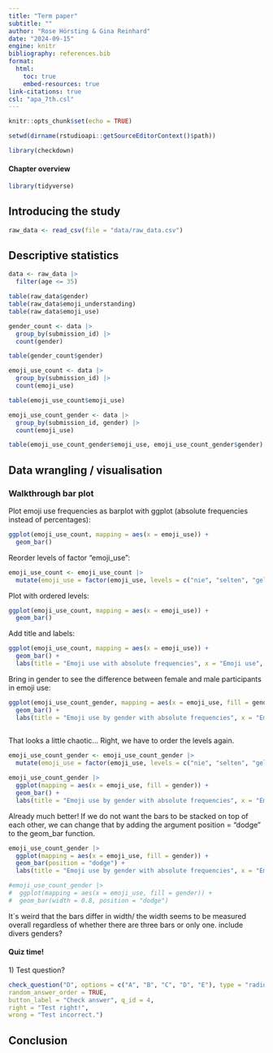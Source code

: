 ```yaml
---
title: "Term paper"
subtitle: ""
author: "Rose Hörsting & Gina Reinhard"
date: "2024-09-15"
engine: knitr
bibliography: references.bib
format: 
  html:
    toc: true
    embed-resources: true
link-citations: true
csl: "apa_7th.csl"
---
```


```r

knitr::opts_chunk$set(echo = TRUE)

```

```r

setwd(dirname(rstudioapi::getSourceEditorContext()$path))

```


```r

library(checkdown)

```

#### **Chapter overview** {.unnumbered}

```r

library(tidyverse)

```

## Introducing the study

```r

raw_data <- read_csv(file = "data/raw_data.csv")

```

## Descriptive statistics

```r

data <- raw_data |> 
  filter(age <= 35)

```

```r

table(raw_data$gender)
table(raw_data$emoji_understanding)
table(raw_data$emoji_use)

```

```r

gender_count <- data |> 
  group_by(submission_id) |> 
  count(gender)

table(gender_count$gender)

```

```r

emoji_use_count <- data |> 
  group_by(submission_id) |> 
  count(emoji_use)

table(emoji_use_count$emoji_use)

emoji_use_count_gender <- data |> 
  group_by(submission_id, gender) |> 
  count(emoji_use)

table(emoji_use_count_gender$emoji_use, emoji_use_count_gender$gender)

```

## Data wrangling / visualisation

### Walkthrough bar plot

Plot emoji use frequencies as barplot with ggplot (absolute frequencies instead of percentages):

```r

ggplot(emoji_use_count, mapping = aes(x = emoji_use)) + 
  geom_bar()

```

Reorder levels of factor "emoji_use":

```r

emoji_use_count <- emoji_use_count |> 
  mutate(emoji_use = factor(emoji_use, levels = c("nie", "selten", "gelegentlich", "oft", "in fast jeder Nachricht")))

```

Plot with ordered levels:

```r

ggplot(emoji_use_count, mapping = aes(x = emoji_use)) + 
  geom_bar()

```

Add title and labels:

```r
ggplot(emoji_use_count, mapping = aes(x = emoji_use)) + 
  geom_bar() +
  labs(title = "Emoji use with absolute frequencies", x = "Emoji use", y = "Total count")
```

Bring in gender to see the difference between female and male participants in emoji use:

```r

ggplot(emoji_use_count_gender, mapping = aes(x = emoji_use, fill = gender)) + 
  geom_bar() +
  labs(title = "Emoji use by gender with absolute frequencies", x = "Emoji use by gender", y = "Total count")
  
```

That looks a little chaotic... Right, we have to order the levels again.

```r
emoji_use_count_gender <- emoji_use_count_gender |> 
  mutate(emoji_use = factor(emoji_use, levels = c("nie", "selten", "gelegentlich", "oft", "in fast jeder Nachricht")))

emoji_use_count_gender |> 
  ggplot(mapping = aes(x = emoji_use, fill = gender)) + 
  geom_bar() +
  labs(title = "Emoji use by gender with absolute frequencies", x = "Emoji use by gender", y = "Total count")
```

Already much better! If we do not want the bars to be stacked on top of each other, we can change that by adding the argument position = "dodge" to the geom_bar function.

```r

emoji_use_count_gender |> 
  ggplot(mapping = aes(x = emoji_use, fill = gender)) + 
  geom_bar(position = "dodge") +
  labs(title = "Emoji use by gender with absolute frequencies", x = "Emoji use by gender", y = "Total count")

#emoji_use_count_gender |> 
#  ggplot(mapping = aes(x = emoji_use, fill = gender)) + 
#  geom_bar(width = 0.8, position = "dodge")

```

It´s weird that the bars differ in width/ the width seems to be measured overall regardless of whether there are three bars or only one.
include divers genders?

::: callout-tip
#### Quiz time! {.unnumbered}

1\) Test question?

```r

check_question("D", options = c("A", "B", "C", "D", "E"), type = "radio", 
random_answer_order = TRUE,
button_label = "Check answer", q_id = 4,
right = "Test right!",
wrong = "Test incorrect.")

```
:::

## Conclusion
